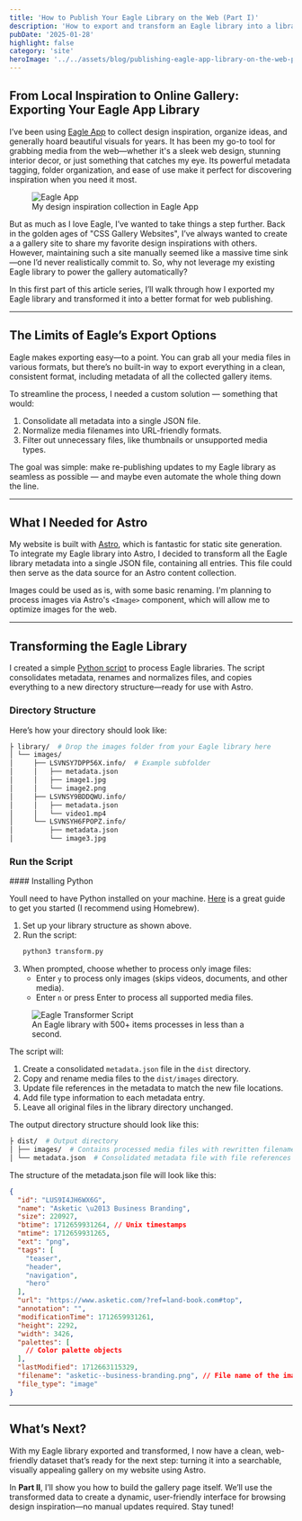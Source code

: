 ```yaml
---
title: 'How to Publish Your Eagle Library on the Web (Part I)'
description: 'How to export and transform an Eagle library into a library that can be published on the web.'
pubDate: '2025-01-28'
highlight: false
category: 'site'
heroImage: '../../assets/blog/publishing-eagle-app-library-on-the-web-part-1/eagle-app-hero.png'
---
```



## From Local Inspiration to Online Gallery: Exporting Your Eagle App Library

I’ve been using [Eagle App](https://eagle.cool/) to collect design inspiration, organize ideas, and generally hoard beautiful visuals for years. It has been my go-to tool for grabbing media from the web—whether it's a sleek web design, stunning interior decor, or just something that catches my eye. Its powerful metadata tagging, folder organization, and ease of use make it perfect for discovering inspiration when you need it most.

<figure>
  <Image src={EagleApp} alt="Eagle App" />
  <figcaption>My design inspiration collection in Eagle App</figcaption>
</figure>

But as much as I love Eagle, I’ve wanted to take things a step further. Back in the golden ages of "CSS Gallery Websites", I’ve always wanted to create a a gallery site to share my favorite design inspirations with others. However, maintaining such a site manually seemed like a massive time sink—one I’d never realistically commit to. So, why not leverage my existing Eagle library to power the gallery automatically?

In this first part of this article series, I’ll walk through how I exported my Eagle library and transformed it into a better format for web publishing.

---

## The Limits of Eagle’s Export Options

Eagle makes exporting easy—to a point. You can grab all your media files in various formats, but there’s no built-in way to export everything in a clean, consistent format, including metadata of all the collected gallery items.

To streamline the process, I needed a custom solution — something that would:

1. Consolidate all metadata into a single JSON file.
2. Normalize media filenames into URL-friendly formats.
3. Filter out unnecessary files, like thumbnails or unsupported media types.

The goal was simple: make re-publishing updates to my Eagle library as seamless as possible — and maybe even automate the whole thing down the line.

---

## What I Needed for Astro

My website is built with [Astro](https://astro.build/), which is fantastic for static site generation. To integrate my Eagle library into Astro, I decided to transform all the Eagle library metadata into a single JSON file, containing all entries. This file could then serve as the data source for an Astro content collection.

Images could be used as is, with some basic renaming. I'm planning to process images via Astro's `<Image>` component, which will allow me to optimize images for the web.

---

## Transforming the Eagle Library

I created a simple [Python script](https://github.com/ivomynttinen/eagle-library-transformer) to process Eagle libraries. The script consolidates metadata, renames and normalizes files, and copies everything to a new directory structure—ready for use with Astro.

### Directory Structure

Here’s how your directory should look like:

```bash
├ library/  # Drop the images folder from your Eagle library here
│ └── images/
│     ├── LSVNSY7DPP56X.info/  # Example subfolder
│     │   ├── metadata.json
│     │   ├── image1.jpg
│     │   └── image2.png
│     ├── LSVNSY9BDDQWU.info/
│     │   ├── metadata.json 
│     │   └── video1.mp4
│     └── LSVNSYH6FPOPZ.info/
│         ├── metadata.json
│         └── image3.jpg
```

### Run the Script

<aside class="right">
  #### Installing Python

  Youll need to have Python installed on your machine. [Here](https://realpython.com/installing-python/) is a great guide to get you started (I recommend using Homebrew).
</aside>

1. Set up your library structure as shown above.
2. Run the script:
   ```bash
   python3 transform.py
   ```
3. When prompted, choose whether to process only image files:
   - Enter `y` to process only images (skips videos, documents, and other media).
   - Enter `n` or press Enter to process all supported media files.

<figure>
  <Image src={EagleTransformerScript} alt="Eagle Transformer Script" style={{ borderRadius: '.55rem' }} />
  <figcaption>An Eagle library with 500+ items processes in less than a second.</figcaption>
</figure>

The script will:

1. Create a consolidated `metadata.json` file in the `dist` directory.
2. Copy and rename media files to the `dist/images` directory.
3. Update file references in the metadata to match the new file locations.
4. Add file type information to each metadata entry.
5. Leave all original files in the library directory unchanged.

The output directory structure should look like this:

```bash
├ dist/  # Output directory
│ ├── images/  # Contains processed media files with rewritten filenames
│ └── metadata.json  # Consolidated metadata file with file references
```

The structure of the metadata.json file will look like this:

```json
{
  "id": "LUS9I4JH6WX6G",
  "name": "Asketic \u2013 Business Branding",
  "size": 220927,
  "btime": 1712659931264, // Unix timestamps
  "mtime": 1712659931265,
  "ext": "png",
  "tags": [
    "teaser",
    "header",
    "navigation",
    "hero"
  ],
  "url": "https://www.asketic.com/?ref=land-book.com#top",
  "annotation": "",
  "modificationTime": 1712659931261,
  "height": 2292,
  "width": 3426,
  "palettes": [
    // Color palette objects
  ],
  "lastModified": 1712663115329,
  "filename": "asketic--business-branding.png", // File name of the image that was renamed and moved to the dist/images directory
  "file_type": "image"
}
```

---

## What’s Next?

With my Eagle library exported and transformed, I now have a clean, web-friendly dataset that’s ready for the next step: turning it into a searchable, visually appealing gallery on my website using Astro.

In **Part II**, I’ll show you how to build the gallery page itself. We’ll use the transformed data to create a dynamic, user-friendly interface for browsing design inspiration—no manual updates required. Stay tuned!

